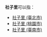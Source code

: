 {{noteTA
|1=社子里}} 
'''社子里'''可以指：
* [[社子里_(臺北市)|社子里 (臺北市)]]
* [[社子里_(桃園市)|社子里 (桃園市)]]
* [[社子里_(臺南市)|社子里 (臺南市)]]

{{消歧義|Cat=三字臺灣里名消歧義}}